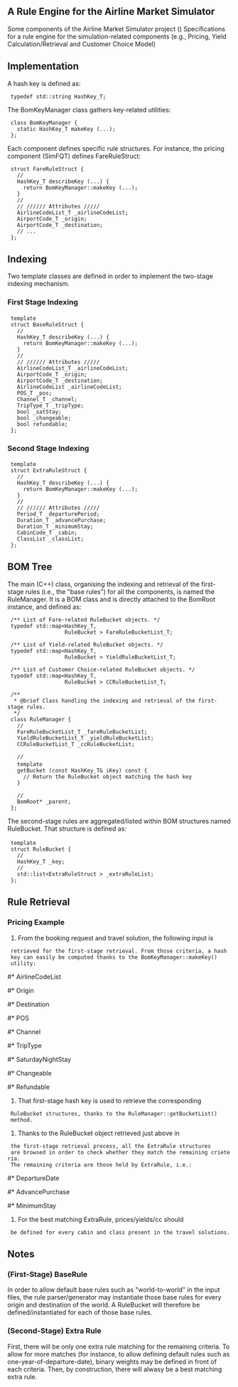 == A Rule Engine for the Airline Market Simulator ==

Some components of the Airline Market Simulator project ()
Specifications for a rule engine for the simulation-related components
(e.g., Pricing, Yield Calculation/Retrieval and Customer Choice Model)

== Implementation ==

A hash key is defined as:

  typedef std::string HashKey_T;


The BomKeyManager class gathers key-related utilities:

  class BomKeyManager {
    static HashKey_T makeKey (...);
  };


Each component defines specific rule structures. For instance, the
pricing component (SimFQT) defines FareRuleStruct:

  struct FareRuleStruct {
    //
    HashKey_T describeKey (...) {
      return BomKeyManager::makeKey (...);
    }
    //
    // ////// Attributes /////
    AirlineCodeList_T _airlineCodeList;
    AirportCode_T _origin;
    AirportCode_T _destination;
    // ...
  };


== Indexing ==

Two template classes are defined in order to implement the two-stage
indexing mechanism.

=== First Stage Indexing ===

  template <RULE_TYPE>
  struct BaseRuleStruct {
    //
    HashKey_T describeKey (...) {
      return BomKeyManager::makeKey (...);
    }
    //
    // ////// Attributes /////
    AirlineCodeList_T _airlineCodeList;
    AirportCode_T _origin;
    AirportCode_T _destination; 
    AirlineCodeList _airlineCodeList;
    POS_T _pos;
    Channel_T _channel;
    TripType_T _tripType;
    bool _satStay;
    bool _changeable;
    bool refundable;
  };


=== Second Stage Indexing ===

  template <RULE_TYPE>
  struct ExtraRuleStruct {
    //
    HashKey_T describeKey (...) {
      return BomKeyManager::makeKey (...);
    }
    //
    // ////// Attributes /////
    Period_T _departurePeriod;
    Duration_T _advancePurchase;
    Duration_T _minimumStay;
    CabinCode_T _cabin;
    ClassList _classList;
  };


== BOM Tree ==

The main (C++) class, organising the indexing and retrieval of the first-stage
rules (i.e., the "base rules") for all the components, is named the RuleManager.
It is a BOM class and is directly attached to the BomRoot instance,
and defined as:

  /** List of Fare-related RuleBucket objects. */
  typedef std::map<HashKey_T, 
                   RuleBucket<FareRuleStruct> > FareRuleBucketList_T;

  /** List of Yield-related RuleBucket objects. */
  typedef std::map<HashKey_T, 
                   RuleBucket<YieldRuleStruct> > YieldRuleBucketList_T;

  /** List of Customer Choice-related RuleBucket objects. */
  typedef std::map<HashKey_T, 
                   RuleBucket<CCRuleStruct> > CCRuleBucketList_T;

  /**
   * @brief Class handling the indexing and retrieval of the first-stage rules.
   */
  class RuleManager {
    //
    FareRuleBucketList_T _fareRuleBucketList;
    YieldRuleBucketList_T _yieldRuleBucketList;
    CCRuleBucketList_T _ccRuleBucketList;

    //
    template <RULE_TYPE>
    getBucket (const HashKey_T& iKey) const {
      // Return the RuleBucket<RULE_TYPE> object matching the hash key
    }

    //
    BomRoot* _parent;
  };

The second-stage rules are aggregated/listed within BOM structures named
RuleBucket. That structure is defined as:

  template <RULE_TYPE>
  struct RuleBucket {
    //
    HashKey_T _key;
    //
    std::list<ExtraRuleStruct<RULE_TYPE> > _extraRuleList;
  };


== Rule Retrieval ==

=== Pricing Example ===

# From the booking request and travel solution, the following input is
  retrieved for the first-stage retrieval. From those criteria, a hash
  key can easily be computed thanks to the <tt>BomKeyManager::makeKey()</tt>
  utility:
#* AirlineCodeList
#* Origin
#* Destination
#* POS
#* Channel
#* TripType
#* SaturdayNightStay
#* Changeable
#* Refundable
# That first-stage hash key is used to retrieve the corresponding
  RuleBucket structures, thanks to the RuleManager::getBucketList<RULE_TYPE>()
  method.
# Thanks to the RuleBucket<RULE_TYPE> object retrieved just above in
  the first-stage retrieval process, all the ExtraRule<RULE_TYPE> structures
  are browsed in order to check whether they match the remaining crieteria.
  The remaining criteria are those held by ExtraRule<RULE_TYPE>, i.e.:
#* DepartureDate
#* AdvancePurchase
#* MinimumStay
# For the best matching ExtraRule<RULE_TYPE>, prices/yields/cc should
  be defined for every cabin and class present in the travel solutions.

== Notes ==

=== (First-Stage) BaseRule ===

In order to allow default base rules such as "world-to-world" in the input
files, the rule parser/generator may instantiate those base rules for every
origin and destination of the world. A RuleBucket will therefore be
defined/instantiated for each of those base rules.


=== (Second-Stage) Extra Rule ===

First, there will be only one extra rule matching for the remaining criteria.
To allow for more matches (for instance, to allow defining default rules such
as one-year-of-departure-date), binary weights may be defined in front of each 
criteria. Then, by construction, there will alwasy be a best matching extra 
rule.

